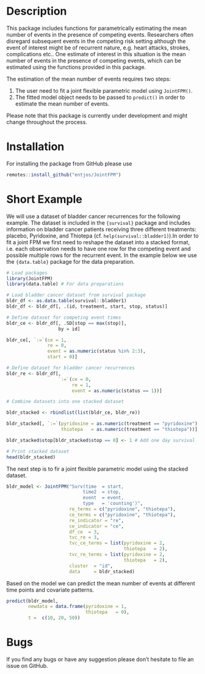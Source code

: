 # Description

This package includes functions for parametrically estimating the mean number of events in the presence of competing events. Researchers often disregard subsequent events in the competing risk setting although the event of interest might be of recurrent nature, e.g. heart attacks, strokes, complications etc.. One estimate of interest in this situation is the mean number of events in the presence of competing events, which can be estimated using the functions provided in this package.

The estimation of the mean number of events requires two steps:

1. The user need to fit a joint flexible parametric model using `JointFPM()`.
2. The fitted model object needs to be passed to `predict()` in order to estimate the mean number of events.

Please note that this package is currently under development and might change throughout the process.

# Installation
For installing the package from GitHub please use

```R
remotes::install_github("entjos/JointFPM")
```

# Short Example

We will use a dataset of bladder cancer recurrences for the following example. The dataset is included in the `{survival}` package and includes information on bladder cancer patients receiving three different treatments: placebo, Pyridoxine, and Thiotepa (cf. `help(survival::bladder1)`).In order to fit a joint FPM we first need to reshape the dataset into a stacked format, i.e. each observation needs to have one row for the competing event and possible multiple rows for the recurrent event. In the example below we use the `{data.table}` package for the data preparation.

```R
# Load packages
library(JointFPM)
library(data.table) # For data preparations

# Load bladder cancer dataset from survival package
bldr_df <- as.data.table(survival::bladder1)
bldr_df <- bldr_df[, .(id, treatment, start, stop, status)]

# Define dataset for competing event times
bldr_ce <- bldr_df[, .SD[stop == max(stop)],
                   by = id]

bldr_ce[, `:=`(ce = 1,
               re = 0,
               event = as.numeric(status %in% 2:3),
               start = 0)]

# Define dataset for bladder cancer recurrences
bldr_re <- bldr_df[,
                   `:=`(ce = 0,
                        re = 1,
                        event = as.numeric(status == 1))]

# Combine datasets into one stacked dataset

bldr_stacked <- rbindlist(list(bldr_ce, bldr_re))

bldr_stacked[, `:=`(pyridoxine = as.numeric(treatment == "pyridoxine"),
                    thiotepa   = as.numeric(treatment == "thiotepa"))]

bldr_stacked$stop[bldr_stacked$stop == 0] <- 1 # Add one day survival 

# Print stacked dataset
head(bldr_stacked)

```

The next step is to fir a joint flexible parametric model using the stacked dataset.

```R
bldr_model <- JointFPM("Surv(time  = start,
                            time2  = stop, 
                            event  = event,
                            type   = 'counting')",
                       re_terms = c("pyridoxine", "thiotepa"),
                       ce_terms = c("pyridoxine", "thiotepa"),
                       re_indicator = "re",
                       ce_indicator = "ce",
                       df_ce  = 3,
                       tvc_re = 3,
                       tvc_ce_terms = list(pyridoxine = 2,
                                           thiotepa   = 2),
                       tvc_re_terms = list(pyridoxine = 2,
                                           thiotepa   = 2),
                       cluster  = "id",
                       data     = bldr_stacked)
```

Based on the model we can predict the mean number of events at different time points and covariate patterns.

```R
predict(bldr_model,
        newdata = data.frame(pyridoxine = 1, 
                             thiotepa   = 0),
        t =  c(10, 20, 50))
```

# Bugs

If you find any bugs or have any suggestion please don't hesitate to file an issue on GitHub.
